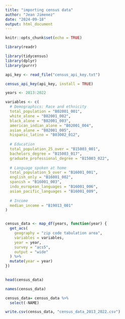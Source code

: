---
title: "importing census data"
author: "Jean Jimenez"
date: "2024-09-18"
output: html_document
---

```{r setup, include=FALSE}
knitr::opts_chunk$set(echo = TRUE)
```


```{r}
library(readr)

library(tidycensus)
library(dplyr)
library(purrr)
```

```{r}

api_key <- read_file("census_api_key.txt")


```



```{r}
census_api_key(api_key, install = TRUE)

years <- 2013:2022

variables <- c(
  # Demographics: Race and ethnicity
  total_population = "B02001_001",
  white_alone = "B02001_002",
  black_alone = "B02001_003",
  american_indian_alone = "B02001_004",
  asian_alone = "B02001_005",
  hispanic_latino = "B03002_012",
  
  # Education
  total_population_25_over = "B15003_001",
  bachelors_degree = "B15003_017",
  graduate_professional_degree = "B15003_022",
  
  # Language spoken at home
  total_population_5_over = "B16001_001",
  english_only = "B16001_002",
  spanish = "B16001_003",
  indo_european_languages = "B16001_006",
  asian_pacific_languages = "B16001_009",
  
  # Income
  median_income = "B19013_001"
)


census_data <- map_df(years, function(year) {
  get_acs(
    geography = "zip code tabulation area",  
    variables = variables,                   
    year = year,                             
    survey = "acs5",                         
    output = "wide"                          
  ) %>%
  mutate(year = year)                        
})

 
head(census_data)
```

```{r}
names(census_data)

census_data= census_data %>%
  select(-NAME)

write.csv(census_data, "census_data_2013_2022.csv")
```

